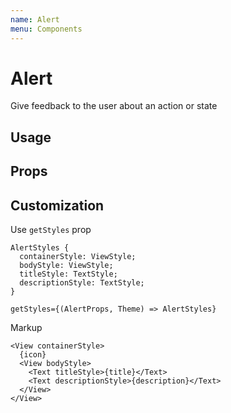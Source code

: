 ```yaml
---
name: Alert
menu: Components
---
```



# Alert

Give feedback to the user about an action or state

## Usage

<Playground>
  <Box paddingVertical={8}>
    <Alert title="Info" description="Message" />
  </Box>
  <Box paddingVertical={8}>
    <Alert intent="success" title="Success" description="Message" />
  </Box>
  <Box paddingVertical={8}>
    <Alert intent="warning" title="Warning" description="Message" />
  </Box>
  <Box paddingVertical={8}>
    <Alert intent="danger" title="Danger" description="Message" />
  </Box>
</Playground>

## Props

<Props of={Alert} />

## Customization

Use `getStyles` prop

```tsx
AlertStyles {
  containerStyle: ViewStyle;
  bodyStyle: ViewStyle;
  titleStyle: TextStyle;
  descriptionStyle: TextStyle;
}

getStyles={(AlertProps, Theme) => AlertStyles}
```

Markup

```tsx
<View containerStyle>
  {icon}
  <View bodyStyle>
    <Text titleStyle>{title}</Text>
    <Text descriptionStyle>{description}</Text>
  </View>
</View>
```
